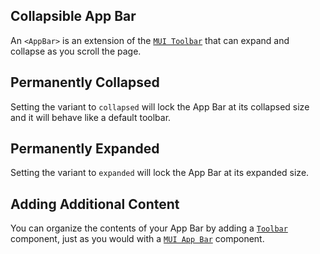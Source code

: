 
## Collapsible App Bar

An `<AppBar>` is an extension of the [`MUI Toolbar`](https://mui.com/material-ui/api/toolbar/) that can expand and collapse as you scroll the page.

<SnapAppBar />

## Permanently Collapsed

Setting the variant to `collapsed` will lock the App Bar at its collapsed size and it will behave like a default toolbar.

<CollapsedAppBar />

## Permanently Expanded

Setting the variant to `expanded` will lock the App Bar at its expanded size.

<ExpandedAppBar />

## Adding Additional Content

You can organize the contents of your App Bar by adding a [`Toolbar`](https://mui.com/material-ui/api/toolbar/) component, just as you would with a [`MUI App Bar`](https://mui.com/material-ui/api/app-bar/) component.

<CustomContentAppBar />
